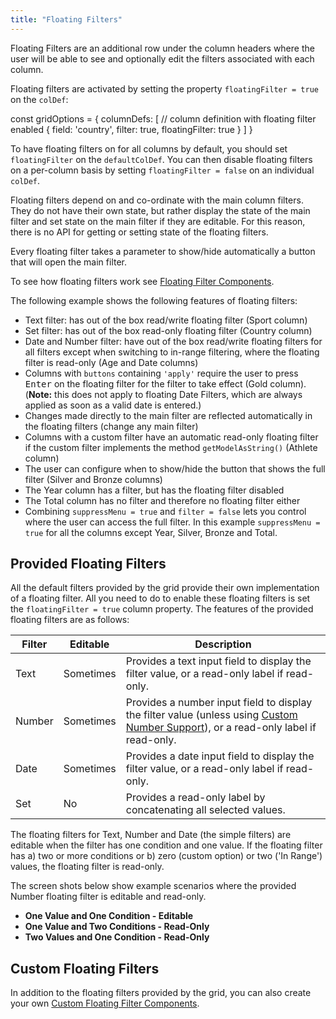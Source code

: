 ```yaml
---
title: "Floating Filters"
---
```


Floating Filters are an additional row under the column headers where the user will be able to see and optionally edit the filters associated with each column.

Floating filters are activated by setting the property `floatingFilter = true` on the `colDef`:

<snippet>
const gridOptions = {
    columnDefs: [
        // column definition with floating filter enabled
        {
            field: 'country',
            filter: true,
            floatingFilter: true
        }
    ]
}
</snippet>

To have floating filters on for all columns by default, you should set `floatingFilter` on the `defaultColDef`. You can then disable floating filters on a per-column basis by setting `floatingFilter = false` on an individual `colDef`.


Floating filters depend on and co-ordinate with the main column filters. They do not have their own state, but rather display the state of the main filter and set state on the main filter if they are editable. For this reason, there is no API for getting or setting state of the floating filters.

Every floating filter takes a parameter to show/hide automatically a button that will open the main filter.

To see how floating filters work see [Floating Filter Components](/component-floating-filter/).

The following example shows the following features of floating filters:

- Text filter: has out of the box read/write floating filter (Sport column)
- Set filter: has out of the box read-only floating filter (Country column)
- Date and Number filter: have out of the box read/write floating filters for all filters except when switching to in-range filtering, where the floating filter is read-only (Age and Date columns)
- Columns with `buttons` containing `'apply'` require the user to press <kbd>Enter</kbd> on the floating filter for the filter to take effect (Gold column). (**Note:** this does not apply to floating Date Filters, which are always applied as soon as a valid date is entered.)
- Changes made directly to the main filter are reflected automatically in the floating filters (change any main filter)
- Columns with a custom filter have an automatic read-only floating filter if the custom filter implements the method `getModelAsString()` (Athlete column)
- The user can configure when to show/hide the button that shows the full filter (Silver and Bronze columns)
- The Year column has a filter, but has the floating filter disabled
- The Total column has no filter and therefore no floating filter either
- Combining `suppressMenu = true` and `filter = false` lets you control where the user can access the full filter. In this example `suppressMenu = true` for all the columns except Year, Silver, Bronze and Total.

<GridExampleRunner title='Floating Filter' name='floating-filter' type='generated' options='{ "enterprise": true, "exampleHeight": 615, "modules": ["clientside", "setfilter", "menu"] }'></GridExampleRunner>

## Provided Floating Filters

All the default filters provided by the grid provide their own implementation of a floating filter. All you need to do to enable these floating filters is set the `floatingFilter = true` column property. The features of the provided floating filters are as follows:

| Filter | Editable  | Description |
| ------ | --------- | ----------- |
| Text   | Sometimes | Provides a text input field to display the filter value, or a read-only label if read-only. |
| Number | Sometimes | Provides a number input field to display the filter value (unless using [Custom Number Support](/filter-number/#custom-number-support)), or a read-only label if read-only. |
| Date   | Sometimes | Provides a date input field to display the filter value, or a read-only label if read-only. |
| Set    | No        | Provides a read-only label by concatenating all selected values. |

The floating filters for Text, Number and Date (the simple filters) are editable when the filter has one condition and one value. If the floating filter has a) two or more conditions or b) zero (custom option) or two ('In Range') values, the floating filter is read-only.

The screen shots below show example scenarios where the provided Number floating filter is editable and read-only.

- **One Value and One Condition - Editable**
    <image-caption src="floating-filters/resources/oneValueOneCondition.png" alt="One Value One Condition" width="24rem"></image-caption>
- **One Value and Two Conditions - Read-Only**
    <image-caption src="floating-filters/resources/oneValueTwoConditions.png" alt="One Value Two Conditions" width="24rem"></image-caption>
- **Two Values and One Condition - Read-Only**
    <image-caption src="floating-filters/resources/twoValuesOneCondition.png" alt="Two Values One Condition" width="24rem"></image-caption>


## Custom Floating Filters

In addition to the floating filters provided by the grid, you can also create your own [Custom Floating Filter Components](/component-floating-filter/).
